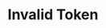 ---
title: "Invalid Token"
description: "A step-by-step guide about restoring your server."
icon: "rotate-left"
---